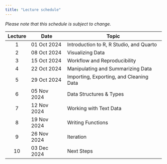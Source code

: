 ```yaml
---
title: "Lecture schedule"
---
```


*Please note that this schedule is subject to change.*

| Lecture | Date        |                  Topic                  |
|:-------:|-------------|-----------------------------------------|
|    1    | 01 Oct 2024 | Introduction to R, R Studio, and Quarto |
|    2    | 08 Oct 2024 |            Visualizing Data             |
|    3    | 15 Oct 2024 |      Workflow and Reproducibility       |
|    4    | 22 Oct 2024 |    Manipulating and Summarizing Data    |
|    5    | 29 Oct 2024 | Importing, Exporting, and Cleaning Data |
|    6    | 05 Nov 2024 |         Data Structures & Types         |
|    7    | 12 Nov 2024 |         Working with Text Data          |
|    8    | 19 Nov 2024 |            Writing Functions            |
|    9    | 26 Nov 2024 |                Iteration                |
|   10    | 03 Dec 2024 |               Next Steps                |


